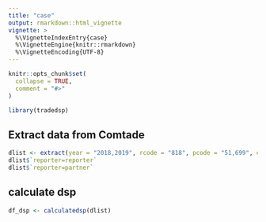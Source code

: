 ```yaml
---
title: "case"
output: rmarkdown::html_vignette
vignette: >
  %\VignetteIndexEntry{case}
  %\VignetteEngine{knitr::rmarkdown}
  %\VignetteEncoding{UTF-8}
---
```


```r
knitr::opts_chunk$set(
  collapse = TRUE,
  comment = "#>"
)
```

```r
library(tradedsp)
```


## Extract data from Comtade
```r
dlist <- extract(year = "2018,2019", rcode = "818", pcode = "51,699", ccode = "190230,844180")
dlist$`reporter=reporter`
dlist$`reporter=partner`

```


## calculate dsp

```r
df_dsp <- calculatedsp(dlist)
```







